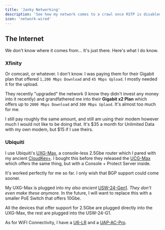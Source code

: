 ```yaml
---
title: 'Janky Networking'
description: 'See how my network comes to a crawl once RSTP is disabled...'
icon: 'network-wired'
---
```


## The Internet

We don't know where it comes from... It's just there.
Here's what I do know.

### Xfinity

Or comcast, or whatever. I don't know. I was paying them for their Gigabit plan that offered `1,200 Mbps Download` and `45 Mbps Upload`. I mostly needed it for the upload.

They recently "upgraded" the network (I know they didn't invest any money into it recently) and grandfathered me into their **Gigabit x2 Plan** which offers up to `2000 Mbps Download` and `300 Mbps Uplaod`. It's almost too much for me.

I still pay roughly the same amount, and still am using their modem however much I would not like to be doing that. It's $35 a month for Unlimited Data with my own modem, but $15 if I use theirs.


### Ubiquiti

I use Ubiquiti's [UXG-Max](https://store.ui.com/us/en/category/all-cloud-keys-gateways/products/uxg-max), a console-less 2.5Gbe router which I pared with my ancient [CloudKey+](https://store.ui.com/us/en/category/all-cloud-keys-gateways/collections/pro-uck-g2).
I bought this before they released the [UCG-Max](https://store.ui.com/us/en/category/cloud-gateways-compact/collections/cloud-gateway-max) which offers the same thing, but with a Console + Protect Server inside.

It's worked perfectly for me so far.
I only wish that BGP support could come sooner.

My UXG-Max is plugged into my *also ancient* [USW-24-Gen1](https://store.ui.com/us/en/category/all-switching/products/usw-24).
*They don't even make these anymore.*
In the future, I will want to replace this with a smaller PoE Switch that offers 10Gbe.

All the devices that offer support for 2.5Gbe are plugged directly into the UXG-Max, the rest are plugged into the USW-24-G1.

As for WiFI Connectivity, I have a [U6-LR](https://store.ui.com/us/en/category/all-wifi/products/u6-lr) and a [UAP-AC-Pro](https://store.ui.com/us/en/category/all-wifi/products/uap-ac-pro).

